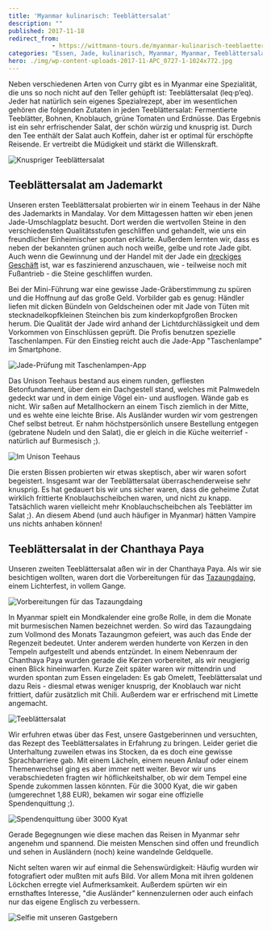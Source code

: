 ```yaml
---
title: 'Myanmar kulinarisch: Teeblättersalat'
description: ""
published: 2017-11-18
redirect_from: 
            - https://wittmann-tours.de/myanmar-kulinarisch-teeblaettersalat/
categories: "Essen, Jade, kulinarisch, Myanmar, Myanmar, Teeblättersalat"
hero: ./img/wp-content-uploads-2017-11-APC_0727-1-1024x772.jpg
---
```

Neben verschiedenen Arten von Curry gibt es in Myanmar eine Spezialität, die uns so noch nicht auf den Teller gehüpft ist: Teeblättersalat (leq·p’eq). Jeder hat natürlich sein eigenes Spezialrezept, aber im wesentlichen gehören die folgenden Zutaten in jeden Teeblättersalat: Fermentierte Teeblätter, Bohnen, Knoblauch, grüne Tomaten und Erdnüsse. Das Ergebnis ist ein sehr erfrischender Salat, der schön würzig und knusprig ist. Durch den Tee enthält der Salat auch Koffein, daher ist er optimal für erschöpfte Reisende. Er vertreibt die Müdigkeit und stärkt die Willenskraft.

![Knuspriger Teeblättersalat](./img/wp-content-uploads-2017-11-APC_0727-1-1024x772.jpg)

<!--more-->

## Teeblättersalat am Jademarkt

Unseren ersten Teeblättersalat probierten wir in einem Teehaus in der Nähe des Jademarkts in Mandalay. Vor dem Mittagessen hatten wir eben jenen Jade-Umschlagplatz besucht. Dort werden die wertvollen Steine in den verschiedensten Qualitätsstufen geschliffen und gehandelt, wie uns ein freundlicher Einheimischer spontan erklärte. Außerdem lernten wir, dass es neben der bekannten grünen auch noch weiße, gelbe und rote Jade gibt. Auch wenn die Gewinnung und der Handel mit der Jade ein [dreckiges Geschäft](http://www.daserste.de/information/politik-weltgeschehen/weltspiegel/sendung/myanmar-minen-jade100.html) ist, war es faszinierend anzuschauen, wie - teilweise noch mit Fußantrieb - die Steine geschliffen wurden.

Bei der Mini-Führung war eine gewisse Jade-Gräberstimmung zu spüren und die Hoffnung auf das große Geld. Vorbilder gab es genug: Händler liefen mit dicken Bündeln von Geldscheinen oder mit Jade von Tüten mit stecknadelkopfkleinen Steinchen bis zum kinderkopfgroßen Brocken herum. Die Qualität der Jade wird anhand der Lichtdurchlässigkeit und dem Vorkommen von Einschlüssen geprüft. Die Profis benutzen spezielle Taschenlampen. Für den Einstieg reicht auch die Jade-App "Taschenlampe" im Smartphone.

![Jade-Prüfung mit Taschenlampen-App](./img/wp-content-uploads-2017-11-CW-20171101-160459-0854-2-1024x683.jpg)

Das Unison Teehaus bestand aus einem runden, gefliesten Betonfundament, über dem ein Dachgestell stand, welches mit Palmwedeln gedeckt war und in dem einige Vögel ein- und ausflogen. Wände gab es nicht. Wir saßen auf Metallhockern an einem Tisch ziemlich in der Mitte, und es wehte eine leichte Brise. Als Ausländer wurden wir vom gestrengen Chef selbst betreut. Er nahm höchstpersönlich unsere Bestellung entgegen (gebratene Nudeln und den Salat), die er gleich in die Küche weiterrief - natürlich auf Burmesisch ;).

![Im Unison Teehaus](./img/wp-content-uploads-2017-11-CW-20171101-154947-0838-2-1024x683.jpg)

Die ersten Bissen probierten wir etwas skeptisch, aber wir waren sofort begeistert. Insgesamt war der Teeblättersalat überraschenderweise sehr knusprig. Es hat gedauert bis wir uns sicher waren, dass die geheime Zutat wirklich frittierte Knoblauchscheibchen waren, und nicht zu knapp. Tatsächlich waren vielleicht mehr Knoblauchscheibchen als Teeblätter im Salat ;). An diesem Abend (und auch häufiger in Myanmar) hätten Vampire uns nichts anhaben können!

## Teeblättersalat in der Chanthaya Paya

Unseren zweiten Teeblättersalat aßen wir in der Chanthaya Paya. Als wir sie besichtigen wollten, waren dort die Vorbereitungen für das [Tazaungdaing](https://en.wikipedia.org/wiki/Tazaungdaing_festival), einem Lichterfest, in vollem Gange.

![Vorbereitungen für das Tazaungdaing](./img/wp-content-uploads-2017-11-CW-20171103-122149-1124-1-1024x683.jpg)

In Myanmar spielt ein Mondkalender eine große Rolle, in dem die Monate mit burmesischen Namen bezeichnet werden. So wird das Tazaungdaing zum Vollmond des Monats Tazaungmon gefeiert, was auch das Ende der Regenzeit bedeutet. Unter anderem werden hunderte von Kerzen in den Tempeln aufgestellt und abends entzündet. In einem Nebenraum der Chanthaya Paya wurden gerade die Kerzen vorbereitet, als wir neugierig einen Blick hineinwarfen. Kurze Zeit später waren wir mittendrin und wurden spontan zum Essen eingeladen: Es gab Omelett, Teeblättersalat und dazu Reis - diesmal etwas weniger knusprig, der Knoblauch war nicht frittiert, dafür zusätzlich mit Chili. Außerdem war er erfrischend mit Limette angemacht.

![Teeblättersalat](./img/wp-content-uploads-2017-11-CW-20171103-122529-1125-1-1024x683.jpg)

Wir erfuhren etwas über das Fest, unsere Gastgeberinnen und versuchten, das Rezept des Teeblättersalates in Erfahrung zu bringen. Leider geriet die Unterhaltung zuweilen etwas ins Stocken, da es doch eine gewisse Sprachbarriere gab. Mit einem Lächeln, einem neuen Anlauf oder einem Themenwechsel ging es aber immer nett weiter. Bevor wir uns verabschiedeten fragten wir höflichkeitshalber, ob wir dem Tempel eine Spende zukommen lassen könnten. Für die 3000 Kyat, die wir gaben (umgerechnet 1,88 EUR), bekamen wir sogar eine offizielle Spendenquittung ;).

![Spendenquittung über 3000 Kyat](./img/wp-content-uploads-2017-11-IMG_1054-1-1024x608.jpg)

Gerade Begegnungen wie diese machen das Reisen in Myanmar sehr angenehm und spannend. Die meisten Menschen sind offen und freundlich und sehen in Ausländern (noch) keine wandelnde Geldquelle.

Nicht selten waren wir auf einmal die Sehenswürdigkeit: Häufig wurden wir fotografiert oder mußten mit aufs Bild. Vor allem Mona mit ihren goldenen Löckchen erregte viel Aufmerksamkeit. Außerdem spürten wir ein ernsthaftes Interesse, "die Ausländer" kennenzulernen oder auch einfach nur das eigene Englisch zu verbessern.

![Selfie mit unseren Gastgebern](http://wittmann-tours.de/wp-content/uploads/2017/11/CW-20171103-122038-1121-1-1024x683.jpg)
